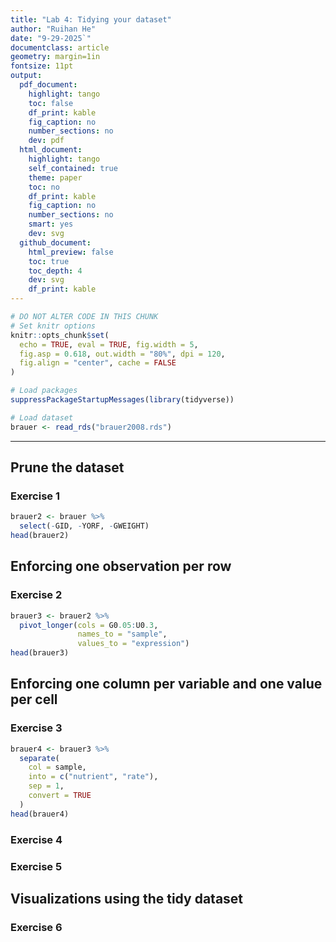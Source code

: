 ```yaml
---
title: "Lab 4: Tidying your dataset"
author: "Ruihan He"
date: "9-29-2025`"
documentclass: article
geometry: margin=1in
fontsize: 11pt
output:
  pdf_document:
    highlight: tango
    toc: false
    df_print: kable
    fig_caption: no
    number_sections: no
    dev: pdf
  html_document:
    highlight: tango
    self_contained: true
    theme: paper
    toc: no
    df_print: kable
    fig_caption: no
    number_sections: no
    smart: yes
    dev: svg
  github_document:
    html_preview: false
    toc: true
    toc_depth: 4
    dev: svg
    df_print: kable
---
```


```r
# DO NOT ALTER CODE IN THIS CHUNK
# Set knitr options
knitr::opts_chunk$set(
  echo = TRUE, eval = TRUE, fig.width = 5,
  fig.asp = 0.618, out.width = "80%", dpi = 120,
  fig.align = "center", cache = FALSE
)

# Load packages
suppressPackageStartupMessages(library(tidyverse))

# Load dataset
brauer <- read_rds("brauer2008.rds")
```

---

## Prune the dataset

### Exercise 1
```r
brauer2 <- brauer %>%
  select(-GID, -YORF, -GWEIGHT)
head(brauer2)
```





## Enforcing one observation per row

### Exercise 2
```r
brauer3 <- brauer2 %>%
  pivot_longer(cols = G0.05:U0.3,
               names_to = "sample",
               values_to = "expression")
head(brauer3)
```




## Enforcing one column per variable and one value per cell

### Exercise 3
```r
brauer4 <- brauer3 %>%
  separate(
    col = sample,
    into = c("nutrient", "rate"),
    sep = 1, 
    convert = TRUE 
  )
head(brauer4)
```




### Exercise 4




### Exercise 5




## Visualizations using the tidy dataset

### Exercise 6


